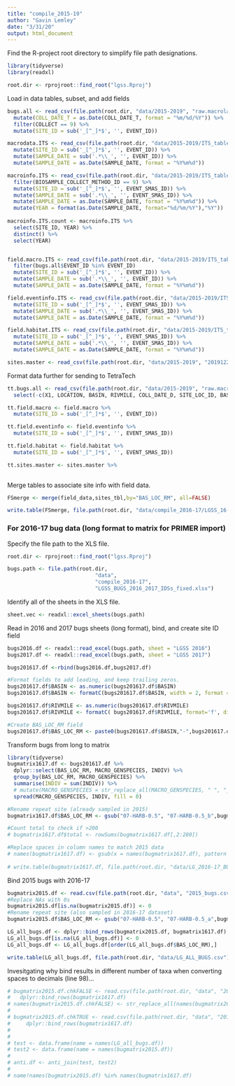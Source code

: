 ```yaml
---
title: "compile_2015-19"
author: "Gavin Lemley"
date: "3/31/20"
output: html_document
---
```


Find the R-project root directory to simplify file path designations.
```r
library(tidyverse)
library(readxl)

root.dir <- rprojroot::find_root("lgss.Rproj")

```

Load in data tables, subset, and add fields
```r

bugs.all <- read_csv(file.path(root.dir, "data/2015-2019", "raw.macrolab.gavin.csv")) %>% 
  mutate(COLL_DATE_T = as.Date(COLL_DATE_T, format = "%m/%d/%Y")) %>%
  filter(COLLECT == 9) %>%
  mutate(SITE_ID = sub('_[^_]*$', '', EVENT_ID)) 

macrodata.ITS <- read_csv(file.path(root.dir, "data/2015-2019/ITS_tables", "S_MACRO_SPECIES_DATA_HISTORY.csv")) %>% 
  mutate(SITE_ID = sub('_[^_]*$', '', EVENT_ID)) %>% 
  mutate(SAMPLE_DATE = sub('.*\\_', '', EVENT_ID)) %>% 
  mutate(SAMPLE_DATE = as.Date(SAMPLE_DATE, format = "%Y%m%d")) 

macroinfo.ITS <- read_csv(file.path(root.dir, "data/2015-2019/ITS_tables", "S_MACRO_SPECIES_SAMP_INF_HIST.csv")) %>% 
  filter(BIOSAMPLE_COLLECT_METHOD_ID == 9) %>%
  mutate(SITE_ID = sub('_[^_]*$', '', EVENT_SMAS_ID)) %>% 
  mutate(SAMPLE_DATE = sub('.*\\_', '', EVENT_SMAS_ID)) %>% 
  mutate(SAMPLE_DATE = as.Date(SAMPLE_DATE, format = "%Y%m%d")) %>% 
  mutate(YEAR = format(as.Date(SAMPLE_DATE, format="%d/%m/%Y"),"%Y"))
  
macroinfo.ITS.count <- macroinfo.ITS %>% 
  select(SITE_ID, YEAR) %>% 
  distinct() %>% 
  select(YEAR)


field.macro.ITS <- read_csv(file.path(root.dir, "data/2015-2019/ITS_tables", "S_MACRO_FIELD_DATA_2020_03_30.csv")) %>% 
  filter(bugs.all$EVENT_ID %in% EVENT_ID)
  mutate(SITE_ID = sub('_[^_]*$', '', EVENT_ID)) %>% 
  mutate(SAMPLE_DATE = sub('.*\\_', '', EVENT_ID)) %>% 
  mutate(SAMPLE_DATE = as.Date(SAMPLE_DATE, format = "%Y%m%d"))

field.eventinfo.ITS <- read_csv(file.path(root.dir, "data/2015-2019/ITS_tables", "S_SAMPLE_EVENT_INFO_2020_03_30.csv")) %>% 
  mutate(SITE_ID = sub('_[^_]*$', '', EVENT_SMAS_ID)) %>% 
  mutate(SAMPLE_DATE = sub('.*\\_', '', EVENT_SMAS_ID)) %>% 
  mutate(SAMPLE_DATE = as.Date(SAMPLE_DATE, format = "%Y%m%d"))

field.habitat.ITS <- read_csv(file.path(root.dir, "data/2015-2019/ITS_tables", "S_HABITAT_FIELD_DATA_2020_03_13.csv")) %>% 
  mutate(SITE_ID = sub('_[^_]*$', '', EVENT_SMAS_ID)) %>% 
  mutate(SAMPLE_DATE = sub('.*\\_', '', EVENT_SMAS_ID)) %>% 
  mutate(SAMPLE_DATE = as.Date(SAMPLE_DATE, format = "%Y%m%d"))

sites.master <- read_csv(file.path(root.dir, "data/2015-2019", "20191224_Site_Field_cleaned_final.csv"))


```

Format data further for sending to TetraTech
```r
tt.bugs.all <- read_csv(file.path(root.dir, "data/2015-2019", "raw.macrolab.gavin.csv")) %>% 
  select(-c(X1, LOCATION, BASIN, RIVMILE, COLL_DATE_D, SITE_LOC_ID, BASIN_T, RIVMILE_T, COLL_DATE, MSSIH_TOTAL_INDIV_CNT_IND))

tt.field.macro <- field.macro %>% 
  mutate(SITE_ID = sub('_[^_]*$', '', EVENT_ID))

tt.field.eventinfo <- field.eventinfo %>% 
  mutate(SITE_ID = sub('_[^_]*$', '', EVENT_SMAS_ID))

tt.field.habitat <- field.habitat %>% 
  mutate(SITE_ID = sub('_[^_]*$', '', EVENT_SMAS_ID))

tt.sites.master <- sites.master %>% 
  

```


Merge tables to associate site info with field data.
```r
FSmerge <- merge(field_data,sites_tbl,by="BAS_LOC_RM", all=FALSE)

```

```r
write.table(FSmerge, file.path(root.dir, "data/compile_2016-17/LGSS_16-17_field-Sites_merge.csv"),sep=",", row.names = FALSE)

```

### For 2016-17 bug data (long format to matrix for PRIMER import) ###

Specify the file path to the XLS file.
```r
root.dir <- rprojroot::find_root("lgss.Rproj")

bugs.path <- file.path(root.dir,
                            "data",
                            "compile_2016-17",
                            "LGSS_BUGS_2016_2017_IDSs_fixed.xlsx")
```

Identify all of the sheets in the XLS file.
```r
sheet.vec <- readxl::excel_sheets(bugs.path)
```

Read in 2016 and 2017 bugs sheets (long format), bind, and create site ID field
```r
bugs2016.df <- readxl::read_excel(bugs.path, sheet = "LGSS 2016")
bugs2017.df <- readxl::read_excel(bugs.path, sheet = "LGSS 2017")

bugs201617.df <-rbind(bugs2016.df,bugs2017.df)

#Format fields to add leading, and keep trailing zeros.
bugs201617.df$BASIN <- as.numeric(bugs201617.df$BASIN)
bugs201617.df$BASIN <- formatC(bugs201617.df$BASIN, width = 2, format = "d", flag = "0")

bugs201617.df$RIVMILE <- as.numeric(bugs201617.df$RIVMILE)
bugs201617.df$RIVMILE <- formatC( bugs201617.df$RIVMILE, format='f', digits=1 )

#Create BAS_LOC_RM field
bugs201617.df$BAS_LOC_RM <- paste0(bugs201617.df$BASIN,"-",bugs201617.df$LOCATION,"-",bugs201617.df$RIVMILE)


```

Transform bugs from long to matrix
```r
library(tidyverse)
bugmatrix1617.df <- bugs201617.df %>% 
  dplyr::select(BAS_LOC_RM, MACRO_GENSPECIES, INDIV) %>% 
  group_by(BAS_LOC_RM, MACRO_GENSPECIES) %>% 
  summarise(INDIV = sum(INDIV)) %>% 
  # mutate(MACRO_GENSPECIES = str_replace_all(MACRO_GENSPECIES, " ", "_")) %>% 
  spread(MACRO_GENSPECIES, INDIV, fill = 0)

#Rename repeat site (already sampled in 2015)
bugmatrix1617.df$BAS_LOC_RM <- gsub("07-HARB-0.5", "07-HARB-0.5_b",bugmatrix1617.df$BAS_LOC_RM)

#Count total to check if >200
# bugmatrix1617.df$total <- rowSums(bugmatrix1617.df[,2:280])

#Replace spaces in column names to match 2015 data
# names(bugmatrix1617.df) <- gsub(x = names(bugmatrix1617.df), pattern = "\\ ", replacement = ".")
  
# write.table(bugmatrix1617.df, file.path(root.dir, "data/LG_2016-17_BUGS.csv"),sep=",", row.names = FALSE)


```

Bind 2015 bugs with 2016-17
```r
bugmatrix2015.df <- read.csv(file.path(root.dir, "data", "2015_bugs.csv"), stringsAsFactors = FALSE, check.names = FALSE)
#Replace NAs with 0s
bugmatrix2015.df[is.na(bugmatrix2015.df)] <- 0
#Rename repeat site (also sampled in 2016-17 dataset)
bugmatrix2015.df$BAS_LOC_RM <- gsub("07-HARB-0.5", "07-HARB-0.5_a",bugmatrix2015.df$BAS_LOC_RM)

LG_all_bugs.df <- dplyr::bind_rows(bugmatrix2015.df, bugmatrix1617.df)
LG_all_bugs.df[is.na(LG_all_bugs.df)] <- 0
LG_all_bugs.df <- LG_all_bugs.df[order(LG_all_bugs.df$BAS_LOC_RM),] 

write.table(LG_all_bugs.df, file.path(root.dir, "data/LG_ALL_BUGS.csv"),sep=",", row.names = FALSE)

```

Invesitgating why bind results in different number of taxa when converting spaces to decimals (line 98)... 
```r
# bugmatrix2015.df.chkFALSE <- read.csv(file.path(root.dir, "data", "2015_bugs.csv"), check.names = FALSE) %>% 
#   dplyr::bind_rows(bugmatrix1617.df)
# names(bugmatrix2015.df.chkFALSE) <- str_replace_all(names(bugmatrix2015.df.chkFALSE), " ", "_")
# 
# bugmatrix2015.df.chkTRUE <- read.csv(file.path(root.dir, "data", "2015_bugs.csv"), check.names = TRUE) %>% 
#     dplyr::bind_rows(bugmatrix1617.df)
# 
# 
# test <- data.frame(name = names(LG_all_bugs.df))
# test2 <- data.frame(name = names(bugmatrix2015.df))
# 
# anti.df <- anti_join(test, test2)
# 
# name!names(bugmatrix2015.df) %in% names(bugmatrix1617.df)
```

